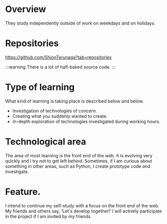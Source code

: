 # Overview

They study independently outside of work on weekdays and on holidays.

# Repositories

https://github.com/ShionTerunaga?tab=repositories

:::warning
There is a lot of half-baked source code.
:::

# Type of learning

What kind of learning is taking place is described below and below.

- Investigation of technologies of concern.
- Creating what you suddenly wanted to create.
- In-depth exploration of technologies investigated during working hours.

# Technological area

The area of most learning is the front end of the web. It is evolving very quickly and I try not to get left behind. Sometimes, if I am curious about something in other areas, such as Python, I create prototype code and investigate.

# Feature.

I intend to continue my self-study with a focus on the front end of the web. My friends and others say, ‘Let's develop together!’ I will actively participate in the project if I am invited by my friends.








